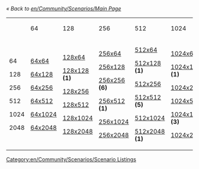 ''« Back to [[en/Community/Scenarios/Main Page]]''

{| cellspacing="3" width="90%" align="center"
|-
|
|64
|128
|256
|512
|1024
|2048
|-
|width="8px"|
64

128

256

512

1024

2048
|width="16%"|
[[en/Community/Scenarios/Size/64x64|64x64]]

[[en/Community/Scenarios/Size/64x128|64x128]]

[[en/Community/Scenarios/Size/64x256|64x256]]

[[en/Community/Scenarios/Size/64x512|64x512]]

[[en/Community/Scenarios/Size/64x1024|64x1024]]

[[en/Community/Scenarios/Size/64x2048|64x2048]]
|width="16%"|
[[en/Community/Scenarios/Size/64x128|128x64]]

[[en/Community/Scenarios/Size/128x128|128x128]] '''(1)'''

[[en/Community/Scenarios/Size/128x256|128x256]]

[[en/Community/Scenarios/Size/128x512|128x512]]

[[en/Community/Scenarios/Size/128x1024|128x1024]]

[[en/Community/Scenarios/Size/128x2048|128x2048]]
|width="16%"|
[[en/Community/Scenarios/Size/64x256|256x64]]

[[en/Community/Scenarios/Size/128x256|256x128]]

[[en/Community/Scenarios/Size/256x256|256x256]] '''(6)'''

[[en/Community/Scenarios/Size/256x512|256x512]] '''(1)'''

[[en/Community/Scenarios/Size/256x1024|256x1024]]

[[en/Community/Scenarios/Size/256x2048|256x2048]]
|width="16%"|
[[en/Community/Scenarios/Size/64x512|512x64]]

[[en/Community/Scenarios/Size/128x512|512x128]] '''(1)'''

[[en/Community/Scenarios/Size/256x512|512x256]]

[[en/Community/Scenarios/Size/512x512|512x512]] '''(5)'''

[[en/Community/Scenarios/Size/512x1024|512x1024]]

[[en/Community/Scenarios/Size/512x2048|512x2048]] '''(1)'''
|width="16%"|
[[en/Community/Scenarios/Size/64x1024|1024x64]]

[[en/Community/Scenarios/Size/128x1024|1024x128]] '''(1)'''

[[en/Community/Scenarios/Size/256x1024|1024x256]]

[[en/Community/Scenarios/Size/512x1024|1024x512]]

[[en/Community/Scenarios/Size/1024x1024|1024x1024]] '''(3)'''

[[en/Community/Scenarios/Size/1024x2048|1024x2048]]
|width="16%"|
[[en/Community/Scenarios/Size/64x2048|2048x64]]

[[en/Community/Scenarios/Size/128x2048|2048x128]]

[[en/Community/Scenarios/Size/256x2048|2048x256]]

[[en/Community/Scenarios/Size/512x2048|2048x512]]

[[en/Community/Scenarios/Size/1024x2048|2048x1024]] '''(1)'''

[[en/Community/Scenarios/Size/2048x2048|2048x2048]] '''(4)'''
|}

[[Category:en/Community/Scenarios/Scenario Listings]]